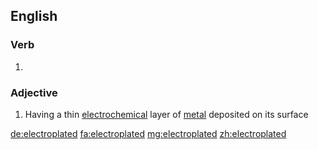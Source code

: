 ==English==

===Verb===
{{head|en|verb form}}

# {{en-past of|electroplate}}

===Adjective===
{{en-adj|-}}

# Having a thin [[electrochemical]] layer of [[metal]] deposited on its surface

[[de:electroplated]]
[[fa:electroplated]]
[[mg:electroplated]]
[[zh:electroplated]]